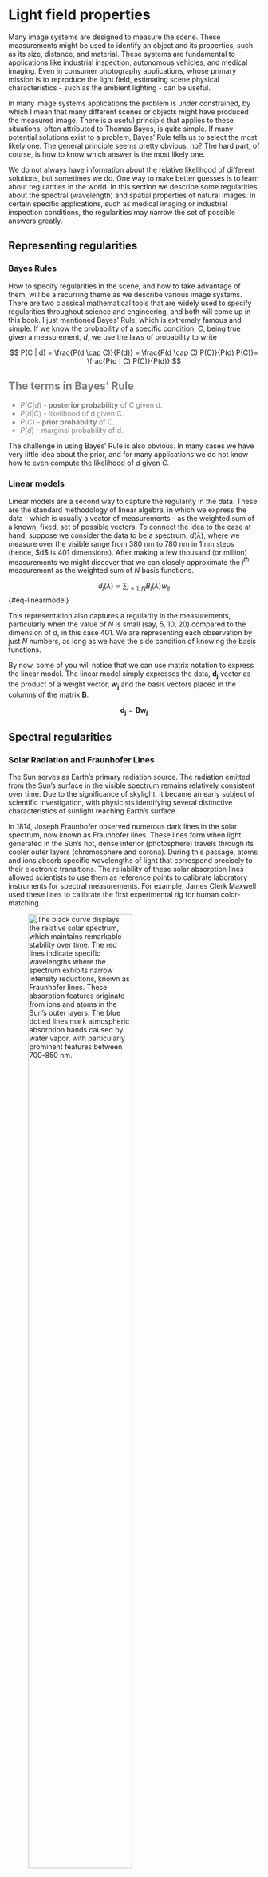 # Light field properties {#sec-lightfield-properties}

Many image systems are designed to measure the scene. These measurements might be used to identify an object and its properties, such as its size, distance, and material. These systems are fundamental to applications like industrial inspection, autonomous vehicles, and medical imaging. Even in consumer photography applications, whose primary mission is to reproduce the light field, estimating scene physical characteristics - such as the ambient lighting - can be useful.

In many image systems applications the problem is under constrained, by which I mean that many different scenes or objects might have produced the measured image. There is a useful principle that applies to these situations, often attributed to Thomas Bayes, is quite simple. If many potential solutions exist to a problem, Bayes' Rule tells us to select the most likely one. The general principle seems pretty obvious, no? The hard part, of course, is how to know which answer is the most likely one.

We do not always have information about the relative likelihood of different solutions, but sometimes we do. One way to make better guesses is to learn about regularities in the world. In this section we describe some regularities about the spectral (wavelength) and spatial properties of natural images. In certain specific applications, such as medical imaging or industrial inspection conditions, the regularities may narrow the set of possible answers greatly.

## Representing regularities

### Bayes Rules

How to specify regularities in the scene, and how to take advantage of them, will be a recurring theme as we describe various image systems. There are two classical mathematical tools that are widely used to specify regularities throughout science and engineering, and both will come up in this book. I just mentioned Bayes' Rule, which is extremely famous and simple. If we know the probability of a specific condition, $C$, being true given a measurement, $d$, we use the laws of probability to write

$$
P(C | d) = \frac{P(d \cap C)}{P(d)} = \frac{P(d \cap C) P(C)}{P(d) P(C)}= \frac{P(d | C) P(C)}{P(d)}
$$

::: {#Bays-terms .callout-note style="color: gray" appearance="simple"}
## The terms in Bayes' Rule

-   $P(C | d)$ - **posterior probability** of C given d.
-   $P(d|C)$ - likelihood of d given C.
-   $P(C)$ - **prior probability** of C.
-   $P(d)$ - marginal probability of d.
:::

The challenge in using Bayes' Rule is also obvious. In many cases we have very little idea about the prior, and for many applications we do not know how to even compute the likelihood of $d$ given $C$.

### Linear models

Linear models are a second way to capture the regularity in the data. These are the standard methodology of linear algebra, in which we express the data - which is usually a vector of measurements - as the weighted sum of a known, fixed, set of possible vectors. To connect the idea to the case at hand, suppose we consider the data to be a spectrum, $d(\lambda)$, where we measure over the visible range from 380 nm to 780 nm in 1 nm steps (hence, \$d\$ is 401 dimensions). After making a few thousand (or million) measurements we might discover that we can closely approximate the $j^{th}$ measurement as the weighted sum of $N$ basis functions.

$$d_j(\lambda) = \sum_{i=1,N} B_i(\lambda) w_{ij}$$ {#eq-linearmodel}

This representation also captures a regularity in the measurements, particularly when the value of $N$ is small (say, 5, 10, 20) compared to the dimension of $d$, in this case 401. We are representing each observation by just $N$ numbers, as long as we have the side condition of knowing the basis functions.

By now, some of you will notice that we can use matrix notation to express the linear model. The linear model simply expresses the data, $\mathbf{d_j}$ vector as the product of a weight vector, $\mathbf{w_j}$ and the basis vectors placed in the columns of the matrix $\mathbf{B}$.

$$\mathbf{d_j} = \mathbf{B} \mathbf{w_j}$$

## Spectral regularities

```{=html}
<!-- [https://chatgpt.com/share/679ebc49-5a7c-8002-a282-598e7f1bbb30 ]
Solar spectrum. Fraunhofer lines.  Stability of the solar spectrum 

https://chatgpt.com/c/679ebbfc-b510-8002-b372-489cd173d5d0

CIE Data downloaded to ISETCam from here.  Placed in data/lights/daylight and data/lights/solar  These appear to be distinguished, for now, based on Earth's surface or Sun's surface.

https://cie.co.at/datatable/components-relative-spectral-distribution-daylight
-->
```

### Solar Radiation and Fraunhofer Lines

The Sun serves as Earth's primary radiation source. The radiation emitted from the Sun's surface in the visible spectrum remains relatively consistent over time. Due to the significance of skylight, it became an early subject of scientific investigation, with physicists identifying several distinctive characteristics of sunlight reaching Earth's surface.

In 1814, Joseph Fraunhofer observed numerous dark lines in the solar spectrum, now known as Fraunhofer lines. These lines form when light generated in the Sun's hot, dense interior (photosphere) travels through its cooler outer layers (chromosphere and corona). During this passage, atoms and ions absorb specific wavelengths of light that correspond precisely to their electronic transitions. The reliability of these solar absorption lines allowed scientists to use them as reference points to calibrate laboratory instruments for spectral measurements. For example, James Clerk Maxwell used these lines to calibrate the first experimental rig for human color-matching.

![The black curve displays the relative solar spectrum, which maintains remarkable stability over time. The red lines indicate specific wavelengths where the spectrum exhibits narrow intensity reductions, known as Fraunhofer lines. These absorption features originate from ions and atoms in the Sun's outer layers. The blue dotted lines mark atmospheric absorption bands caused by water vapor, with particularly prominent features between 700-850 nm.](images/lightfields/01-solar-lines.png){#fig-solarspectrum fig-align="center" width="70%"}

### Atmospheric Effects on Solar Radiation
Several spectral absorption lines observed at Earth's surface originate not from the Sun itself but from water vapor (H₂O) and other molecules in Earth's atmosphere. Unlike the stable solar absorption lines, these atmospheric absorptions can fluctuate relatively quickly with changing weather conditions.

As solar radiation traverses Earth's atmosphere, it undergoes substantial alteration by atmospheric particles and moisture. Additionally, the radiation's path length through the atmosphere varies with the time of day. Longer path lengths—such as during sunrise or sunset—further modify the spectral composition of radiation reaching Earth's surface.

A number of different groups have reported measurements of solar radiation at the Earth's surface at varying times of day and weather conditions. Figure #fig-daylights Examples of the typical variation in the shape of the spectral power distribution in Granada, Spain (reference) and Stanford, California.

![The spectral power distribution of daylights sampled at the Earth's surface in Granada, Spain (left) and Stanford, California (right) at different times of day and weather conditions. The spectra have been scaled to be equal at 450nm. Notice that they have different slopes and shapes as weather and times of day change. Also notice that the Fraunhofer lines and white vapor lines are prominent in most of the measurements.](images/lightfields/01-solar-samples.png){#fig-daylights fig-align="center" width="90%"}

These combined factors—atmospheric composition and path length variations—create a complex and dynamic radiation environment at Earth's surface. To account for these complexities, scientists and engineers have created linear models that can represent the natural variations of skylight incident upon Earth's surface.  The original model was introduced by Judd, Macadam and Wyszecki (REF).  They analyzed skylight at the Earth's surface from about 650 different conditions.  They found that the spectral power distributions, normalized to remove absolute radiance, could be modeled as the weighted sum of three terms: a mean and two basis functions (Figure @fig-ciedaylight).  Such a model is useful because it enables us to represent any particular sample using just three numbers, the two weights and an overall scalar to match the level. The model is also useful for applications in which a scene is acquired under full sky illumination, and we would like to estimate the spectral power distribution of the skylight.  We only need to estimate the weights, and from those we can make a good estimate of the full spectrum.

![The solid curve shows the mean daylight spectrum measured by Judd, Macadam and Wyszecki which became a CIE standard linear model for daylights. The solid circles are placed at the wavelengths of the Fraunhofer and atmospheric water vapor lines. The additional two curves are basis functions that, together with the mean, form a linear model of daylight spectral power distributions. Most daylights can be modeled as proportional to the mean plus weighted sums of these two bases.](images/lightfields/01-solar-basis.png){#fig-ciedaylight fig-align="center" width="60%"}

<!--
Moonlight regularities. Used for space travel.https://chatgpt.com/share/67410dd0-ff54-8002-9b73-65294a849fe6 “The Potential of Moonlight Remote Sensing: A Systematic Assessment” explores the potential of using moonlight in remote sensing for nighttime Earth observation. The study uses data from VIIRS, the ISS, and UAV systems to evaluate moonlight’s capabilities.“Simulation Study of the Lunar Spectral Irradiances and the Earth-Based Moon Observation Geometry” focuses on modeling the spectral irradiance of moonlight using the Hapke model and its applications in satellite radiometric calibration.
-->

::: {#california-sun .callout-note collapse="true" appearance="simple"}
## Do it yourself daylight spectra

When he was a student at Stanford, Jeff DiCarlo decided to measure the daylight outside his office for himself. Checking things for himself is in his nature. Jeff pointed a spectral radiometer at a calibrated surface outside his window and configured a computer to make about ten thousand measurements during the course of a year. These measurements were made at times that pass for different weather conditions in California. I have included a random sample of 1000 of these measurements in ISETCam, and this figure shows the mean spectral power distribution of these measurements.

The data he measured were well approximated by the weighted sum of the CIE daylight bases. You can see that the instrument recorded several 'notches' the spectrum at wavelengths corresponding to the Fraunhofer and water vapor lines - though, I suspect there is an instrument calibration error of a few nanometers at wavelengths above 700nm. Were I to write a research paper based on these data, I would probably introduce the correction because I believe the physics on the locations of these wavelengths is secure.

![Average daylight measurements on the Stanford campus (solid) and CIE daylight basis fit to the measured average (dotted). The solid circles are placed at the locations of Fraunhofer and water vapor wavelengths.](images/lightfields/01-solar-stanford.png){#fig-stanfordsun fig-align="center" width="60%"}
:::

### Surface reflectance regularities

Perhaps most of the value of vision arises from the ability to interpret the interaction between the ambient electromagnetic radiation and environmental materials. The environment itself is usefully divided into "things and stuff"[^lightfields-properties-1]. It is not an exaggeration to say that human vision is the remarkable invention of being able to decode the properties of things and stuff in the environment from the way illumination interacts with these objects and materials.

[^lightfields-properties-1]: Things are the countable, discrete objects with defined shapes and boundaries (e.g., cars, chairs, animals). Stuff is amorphous materials or textures without fixed boundaries (e.g., water, grass, sky, sand).

::: callout-note
## Things and Stuff

The division between *things* and *stuff* is an important distinction for projects involving scene understanding:

Thingsrefers to countable, discrete objects with defined shapes and boundaries (e.g., cars, chairs, animals). Stuff refers to amorphous materials or textures without fixed boundaries (e.g., water, grass, sky, sand).

This distinction simplifies computational tasks like segmentation, where *things* require instance-level detection, while *stuff* is segmented regionally based on texture or material properties. Human vision similarly leverages these categories, with *stuff* often processed holistically for material properties (e.g., gloss, roughness), and *things* analyzed for object identity and function.

Citations:

\[2\] [Ted Adelson on things and stuff](https://www.microsoft.com/en-us/research/video/on-seeing-stuff-the-perception-of-materials-and-surfaces/).

\[8\] [Roland Fleming on things and stuff](https://www.annualreviews.org/doi/10.1146/annurev-vision-102016-061429)

\[9\] [Measurements for categorizing materials](https://www.nature.com/articles/s41562-023-01601-0)
:::

```{=html}
<!--
In computer vision and perceptual science, the division between *things* and *stuff* is a foundational classification for scene understanding:

**Things**  
- Refer to countable, discrete objects with defined shapes and boundaries (e.g., cars, chairs, animals).  
- Recognition relies on structural cues like shape, contours, and spatial arrangement[1][4].  

**Stuff**  
- Encompasses amorphous materials or textures without fixed boundaries (e.g., water, grass, sky, sand).  
- Identified primarily through local appearance features such as color, texture, and reflectance properties[1][8].  

**Key Differences**  
| Aspect          | Things                          | Stuff                          |  
|-----------------|---------------------------------|--------------------------------|  
| **Boundaries**  | Well-defined (countable)        | Indistinct (uncountable)       |  
| **Recognition** | Shape, structure                | Texture, color, reflectance[2][8] |  
| **Examples**    | Cars, buildings                 | Water, sky, foliage[1][4]      |  

This distinction simplifies computational tasks like segmentation, where *things* require instance-level detection, while *stuff* is segmented regionally based on texture or material properties[4][8]. Human vision similarly leverages these categories, with *stuff* often processed holistically for material properties (e.g., gloss, roughness)[2][9], and *things* analyzed for object identity and function[1].  

The interplay between the two is critical for panoptic segmentation, where unified models jointly label *things* (as instances) and *stuff* (as semantic regions)[4].

Citations:
[1] https://cacm.acm.org/research/scene-understanding-by-labeling-pixels/
[2] https://www.microsoft.com/en-us/research/video/on-seeing-stuff-the-perception-of-materials-and-surfaces/
[3] https://www.waterfootprint.org/resources/Report12.pdf
[4] https://openaccess.thecvf.com/content/CVPR2021/papers/Shen_Toward_Joint_Thing-and-Stuff_Mining_for_Weakly_Supervised_Panoptic_Segmentation_CVPR_2021_paper.pdf
[5] https://pmc.ncbi.nlm.nih.gov/articles/PMC7768321/
[6] https://catalogue.unccd.int/1659_Dasgupta_Review_-_Full_Report.pdf
[7] https://www.mindbodyevolution.info/the-science-of-seeing/
[8] https://www.annualreviews.org/doi/10.1146/annurev-vision-102016-061429
[9] https://www.nature.com/articles/s41562-023-01601-0

---
Answer from Perplexity: pplx.ai/share
-->
```

A full description of this interaction can be complex and difficult to measure. Consider that the radiation incident on a small, planar patch of material can come from many different incident angles (two dimensions). This radiation may be reflected in many different directions (two more dimensions). The division into reflected light, absorbed light, and transmitted light may depend on the wavelength and polarization of the incident light (two more dimensions). Finally, although the wavelength of the incident and reflected light are most often the same, there are fluorescent materials that convert incident radiation at one wavelength into exitant radiation at different wavelengths. Fluorescent materials are widespread in biology, and such molecules are widely used in biomedical applications. They are also used by people who manufacture clothing detergent and want a washing to result in a brighter white.

Despite the general complexity, which we will discuss in more detail later, there are certain surface reflectance properties that are common. These are useful to know, and we can represent them as a priori information or in the form of a linear model. First, many materials reflect light incident from any direction equally in all directions. That is why illuminating a planar surface patch with a narrow laser beam, incident from one direction, is visible even as we move about and view the surface from positions. Such materials have *diffuse reflectance*, also called *Lambertian reflectance* to honor the Swiss physicist, Johan Lambert (1728-1888) who formalized the mathematical description. In addition to characterizing diffuse reflectance, Lambert observed that the apparent brightness changes as we move around. He explained this by noting that the projected area seen by the observer depends on the angle between the normal of the planar patch and the observer. Many surfaces are modeled as Lambertian in computer graphics, or assumed to be Lambertian in computer vision. Adding additional surface properties can improve the system performance, but it is common to start with a Lambertian approximation. <!--
https://chatgpt.com/c/67e2fe34-d268-8002-92d9-b6be5cf568e5

The term **"Lambertian reflectance"** originates from the work of the Swiss mathematician, physicist, and astronomer **Johann Heinrich Lambert (1728–1777)**. It is named after him because he was the first to formalize the mathematical description of **diffuse reflection** in his 1760 treatise *Photometria*, where he laid the foundations of modern photometry.

### **Scientific Background**
1. **Lambert's Cosine Law (1760)**  
   Lambert’s key insight was that an ideal **diffuse surface** (later called a Lambertian surface) reflects light **equally in all directions** regardless of the viewing angle. However, the perceived brightness (radiance) of the surface follows a cosine relationship relative to the surface normal and the incident light direction. Mathematically, this is expressed as:

   \[
   L = L_0 \cos\theta
   \]

   where:
   - \( L \) is the radiance observed in a particular direction,
   - \( L_0 \) is the radiance when viewed normal to the surface,
   - \( \theta \) is the angle between the surface normal and the viewing direction.

   This means that even though light is scattered uniformly, the intensity decreases with increasing angle from the normal because the projected area exposed to the observer diminishes.

2. **Diffuse vs. Specular Reflection**  
   - In contrast to **specular reflection** (e.g., mirror-like surfaces), where light is reflected in a single direction, **Lambertian surfaces** scatter incident light uniformly in all directions.  
   - Common examples include **matte surfaces, paper, and frosted glass**, which approximate Lambertian reflectance.

3. **Applications in Science and Engineering**  
   - Lambertian reflectance is widely used in **computer graphics**, **computer vision**, **remote sensing**, and **optics** to model realistic surface appearance.
   - Many real-world materials exhibit approximately Lambertian properties, making it a useful approximation in radiative transfer and reflectance modeling.

Thus, the name "Lambertian reflectance" honors **Johann Heinrich Lambert**, whose work in photometry provided the mathematical framework for understanding **diffuse reflection**.
-->

The spectral characteristics of the surfaces in our environment, over the visible range, are fairly regular as well. There are many different surfaces, so that unlike the solar radiation and we cannot assess the whole world. But for many applications, say walking in a forest, or working inside of a commercial office building, or driving on the road, the collection of likely surfaces can be sampled. It is generally agreed that the surface spectral reflectance functions - the fraction of incident light that is reflected by the surface - is a relatively smooth function of wavelength. Joseph Cohen () and E.L. Krinov collected a few hundred surface reflectance samples over the visible range. a number of investigators \## Spatial regularities in natural scenes

### 1/f spatial frequency fall

Who first pointed this out? Relationship to the scale invariant idea of fractals, and the fractal nature of many things.

Ruderman and Bialek paper on natural image statistics.

Field, Olshausen

David M - famous mathematician guy

### Dead leaves model

Jon's Matlab script as a basis for discussing this.

Also, the deadleaves function in ISETCam.